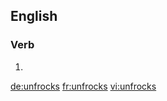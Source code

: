 ==English==

===Verb===
{{head|en}}

# {{en-third-person singular of|unfrock}}

[[de:unfrocks]]
[[fr:unfrocks]]
[[vi:unfrocks]]